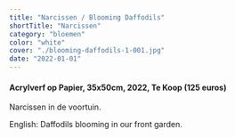 ```yaml
---
title: "Narcissen / Blooming Daffodils"
shortTitle: "Narcissen"
category: "bloemen"
color: "white"
cover: "./blooming-daffodils-1-001.jpg"
date: "2022-01-01"
---
```

    
#### Acrylverf op Papier, 35x50cm, 2022, Te Koop (125 euros)
Narcissen in de voortuin.


English: Daffodils blooming in our front garden.